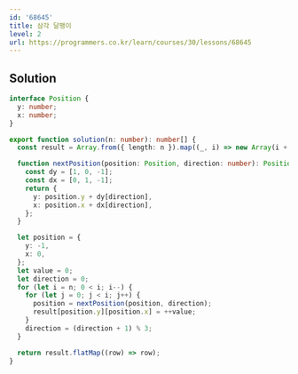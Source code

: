 ```yaml
---
id: '68645'
title: 삼각 달팽이
level: 2
url: https://programmers.co.kr/learn/courses/30/lessons/68645
---
```


## Solution

```typescript filename="solution.ts" copy
interface Position {
  y: number;
  x: number;
}

export function solution(n: number): number[] {
  const result = Array.from({ length: n }).map((_, i) => new Array(i + 1).fill(0));

  function nextPosition(position: Position, direction: number): Position {
    const dy = [1, 0, -1];
    const dx = [0, 1, -1];
    return {
      y: position.y + dy[direction],
      x: position.x + dx[direction],
    };
  }

  let position = {
    y: -1,
    x: 0,
  };
  let value = 0;
  let direction = 0;
  for (let i = n; 0 < i; i--) {
    for (let j = 0; j < i; j++) {
      position = nextPosition(position, direction);
      result[position.y][position.x] = ++value;
    }
    direction = (direction + 1) % 3;
  }

  return result.flatMap((row) => row);
}
```

